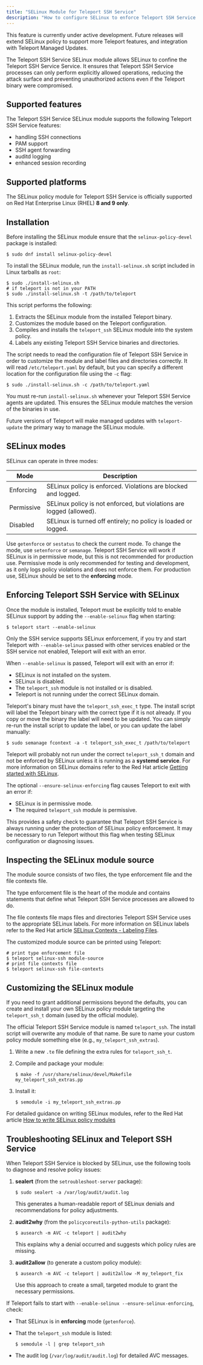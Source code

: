 ```yaml
---
title: "SELinux Module for Teleport SSH Service"
description: "How to configure SELinux to enforce Teleport SSH Service."
---
```


<Admonition type="note">

This feature is currently under active development. Future releases will extend SELinux policy to support
more Teleport features, and integration with Teleport Managed Updates.

</Admonition>

The Teleport SSH Service SELinux module allows SELinux to confine the Teleport SSH Service Service. It ensures that Teleport SSH Service processes can only perform explicitly allowed operations, reducing the attack surface and preventing unauthorized actions even if the Teleport binary were compromised.

## Supported features

The Teleport SSH Service SELinux module supports the following Teleport SSH Service features:

- handling SSH connections
- PAM support
- SSH agent forwarding
- auditd logging
- enhanced session recording

## Supported platforms

The SELinux policy module for Teleport SSH Service is officially supported on Red Hat Enterprise Linux (RHEL) **8 and 9 only**.

## Installation

Before installing the SELinux module ensure that the `selinux-policy-devel` package is installed:

```
$ sudo dnf install selinux-policy-devel
```

To install the SELinux module, run the `install-selinux.sh` script included in Linux tarballs as `root`:

```code
$ sudo ./install-selinux.sh
# if teleport is not in your PATH
$ sudo ./install-selinux.sh -t /path/to/teleport
```

This script performs the following:

1. Extracts the SELinux module from the installed Teleport binary.
1. Customizes the module based on the Teleport configuration.
1. Compiles and installs the `teleport_ssh` SELinux module into the system policy.
1. Labels any existing Teleport SSH Service binaries and directories.

The script needs to read the configuration file of Teleport SSH Service in order to customize the module
and label files and directories correctly. It will read `/etc/teleport.yaml` by default, but you can specify a different location for the configuration file using the `-c` flag:

```code
$ sudo ./install-selinux.sh -c /path/to/teleport.yaml
```

<Admonition type="note">

You must re-run `install-selinux.sh` whenever your Teleport SSH Service agents are updated. This ensures the SELinux module matches the version of the binaries in use.

</Admonition>

Future versions of Teleport will make managed updates with `teleport-update` the primary way to manage the SELinux module.

## SELinux modes

SELinux can operate in three modes:

| Mode           | Description                                                          |
| -------------- | -------------------------------------------------------------------- |
| Enforcing  | SELinux policy is enforced. Violations are blocked and logged.       |
| Permissive | SELinux policy is not enforced, but violations are logged (allowed). |
| Disabled   | SELinux is turned off entirely; no policy is loaded or logged.       |

Use `getenforce` or `sestatus` to check the current mode. To change the mode, use `setenforce` or `semanage`. Teleport SSH Service will work if SELinux is in permissive mode, but this is not recommended for
production use. Permissive mode is only recommended for testing and development, as it only logs policy violations and does not enforce them. For production use, SELinux should be set to the **enforcing** mode.

## Enforcing Teleport SSH Service with SELinux

Once the module is installed, Teleport must be explicitly told to enable SELinux support by adding the `--enable-selinux` flag when starting:

```code
$ teleport start --enable-selinux
```

<Admonition type="note">

Only the SSH service supports SELinux enforcement, if you try and start Teleport with `--enable-selinux` passed with other services enabled or the SSH service not enabled, Teleport will exit with an error.

</Admonition>

When `--enable-selinux` is passed, Teleport will exit with an error if:
- SELinux is not installed on the system.
- SELinux is disabled.
- The `teleport_ssh` module is not installed or is disabled.
- Teleport is not running under the correct SELinux domain.

Teleport's binary must have the `teleport_ssh_exec_t` type. The install script will label the Teleport binary with the correct type if it is not already.
If you copy or move the binary the label will need to be updated. You can simply re-run the install script to update the label, or you can update the label manually:

```code
$ sudo semanage fcontext -a -t teleport_ssh_exec_t /path/to/teleport
```

<Admonition type="note">

Teleport will probably not run under the correct `teleport_ssh_t` domain and not be enforced by SELinux unless it is running as a **systemd service**. For more information on SELinux domains refer to the Red Hat article [Getting started with SELinux](https://docs.redhat.com/en/documentation/red_hat_enterprise_linux/9/html/using_selinux/getting-started-with-selinux_using-selinux).

</Admonition>

The optional `--ensure-selinux-enforcing` flag causes Teleport to exit with an error if:

- SELinux is in permissive mode.
- The required `teleport_ssh` module is permissive.

This provides a safety check to guarantee that Teleport SSH Service is always running under the protection of SELinux policy enforcement. It may be necessary to run Teleport without this flag when testing SELinux configuration or diagnosing issues.

## Inspecting the SELinux module source

The module source consists of two files, the type enforcement file and the file contexts file.

The type enforcement file is the heart of the module and contains statements that define what Teleport SSH Service processes are allowed to do.

The file contexts file maps files and directories Teleport SSH Service uses to the appropriate SELinux labels. For more information on SELinux labels refer to the Red Hat article [SELinux Contexts - Labeling Files](https://docs.redhat.com/en/documentation/red_hat_enterprise_linux/9/html/selinux_users_and_administrators_guide/sect-security-enhanced_linux-working_with_selinux-selinux_contexts_labeling_files).

The customized module source can be printed using Teleport:

```code
# print type enforcement file
$ teleport selinux-ssh module-source 
# print file contexts file
$ teleport selinux-ssh file-contexts
```

## Customizing the SELinux module

If you need to grant additional permissions beyond the defaults, you can create and install your own SELinux policy module targeting the `teleport_ssh_t` domain (used by the official module).

<Admonition type="warning">

The official Teleport SSH Service module is named `teleport_ssh`. The install script will overwrite any module of that name. Be sure to name your custom policy module something else (e.g., `my_teleport_ssh_extras`).

</Admonition>

1. Write a new `.te` file defining the extra rules for `teleport_ssh_t`.

1. Compile and package your module:

   ```code
   $ make -f /usr/share/selinux/devel/Makefile my_teleport_ssh_extras.pp
   ```

1. Install it:

   ```code
   $ semodule -i my_teleport_ssh_extras.pp
   ```

For detailed guidance on writing SELinux modules, refer to the Red Hat article [How to write SELinux policy modules](https://access.redhat.com/articles/6999267)

## Troubleshooting SELinux and Teleport SSH Service

When Teleport SSH Service is blocked by SELinux, use the following tools to diagnose and resolve policy issues:

1. **sealert** (from the `setroubleshoot-server` package):

   ```code
   $ sudo sealert -a /var/log/audit/audit.log
   ```

   This generates a human-readable report of SELinux denials and recommendations for policy adjustments.

1. **audit2why** (from the `policycoreutils-python-utils` package):

   ```code
   $ ausearch -m AVC -c teleport | audit2why
   ```

   This explains why a denial occurred and suggests which policy rules are missing.

1. **audit2allow** (to generate a custom policy module):

   ```code
   $ ausearch -m AVC -c teleport | audit2allow -M my_teleport_fix
   ```

   Use this approach to create a small, targeted module to grant the necessary permissions.

If Teleport fails to start with `--enable-selinux --ensure-selinux-enforcing`, check:

- That SELinux is in **enforcing** mode (`getenforce`).

- That the `teleport_ssh` module is listed:

  ```code
  $ semodule -l | grep teleport_ssh
  ```

- The audit log (`/var/log/audit/audit.log`) for detailed AVC messages.
